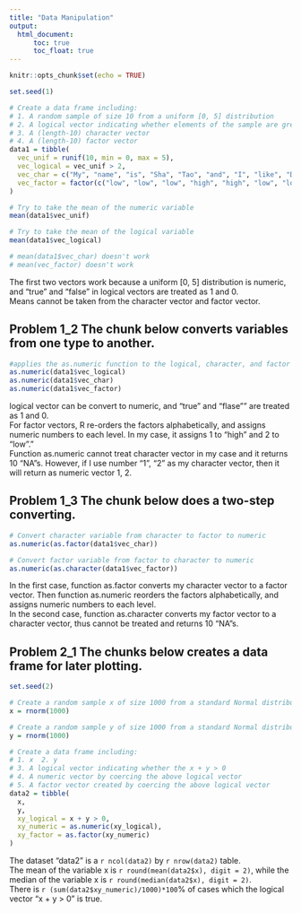 ```yaml
---
title: "Data Manipulation"
output:
  html_document:
      toc: true
      toc_float: true
---
```


```r
knitr::opts_chunk$set(echo = TRUE)
```

```r

set.seed(1)

# Create a data frame including:
# 1. A random sample of size 10 from a uniform [0, 5] distribution
# 2. A logical vector indicating whether elements of the sample are greater than 2
# 3. A (length-10) character vector
# 4. A (length-10) factor vector
data1 = tibble(
  vec_unif = runif(10, min = 0, max = 5),
  vec_logical = vec_unif > 2,
  vec_char = c("My", "name", "is", "Sha", "Tao", "and", "I", "like", "Data", "Science"),
  vec_factor = factor(c("low", "low", "low", "high", "high", "low", "low", "low", "high", "high"))
)

# Try to take the mean of the numeric variable
mean(data1$vec_unif)

# Try to take the mean of the logical variable
mean(data1$vec_logical)

# mean(data1$vec_char) doesn't work
# mean(vec_factor) doesn't work
```

The first two vectors work because a uniform [0, 5] distribution is numeric, and "true" and "false" in logical vectors are treated as 1 and 0. \
Means cannot be taken from the character vector and factor vector.


## Problem 1_2 The chunk below converts variables from one type to another.

```r

#applies the as.numeric function to the logical, character, and factor variables
as.numeric(data1$vec_logical)
as.numeric(data1$vec_char)
as.numeric(data1$vec_factor)

```

logical vector can be convert to numeric, and "true" and "flase"" are treated as 1 and 0.\
For factor vectors, R re-orders the factors alphabetically, and assigns numeric numbers to each level. In my case, it assigns 1 to "high" and 2 to "low"."\
Function as.numeric cannot treat character vector in my case and it returns 10 "NA"s. However, if I use number "1", "2" as my character vector, then it will return as numeric vector 1, 2.


## Problem 1_3 The chunk below does a two-step converting.

```r

# Convert character variable from character to factor to numeric
as.numeric(as.factor(data1$vec_char))

# Convert factor variable from factor to character to numeric
as.numeric(as.character(data1$vec_factor))
```

In the first case, function as.factor converts my character vector to a factor vector. Then function as.numeric reorders the  factors alphabetically, and assigns numeric numbers to each level.\
In the second case, function as.character converts my factor vector to a character vector, thus cannot be treated and returns 10 "NA"s.


## Problem 2_1 The chunks below creates a data frame for later plotting.

```r

set.seed(2)

# Create a random sample x of size 1000 from a standard Normal distribution
x = rnorm(1000)

# Create a random sample y of size 1000 from a standard Normal distribution
y = rnorm(1000)

# Create a data frame including:
# 1. x  2. y
# 3. A logical vector indicating whether the x + y > 0
# 4. A numeric vector by coercing the above logical vector
# 5. A factor vector created by coercing the above logical vector
data2 = tibble(
  x,
  y,
  xy_logical = x + y > 0,
  xy_numeric = as.numeric(xy_logical),
  xy_factor = as.factor(xy_numeric)
)

```

The dataset "data2" is a `r ncol(data2)` by `r nrow(data2)` table.\
The mean of the variable x is `r round(mean(data2$x), digit = 2)`, while the median of the variable x is `r round(median(data2$x), digit = 2)`.\
There is `r (sum(data2$xy_numeric)/1000)*100`% of cases which the logical vector "x + y > 0" is true.

